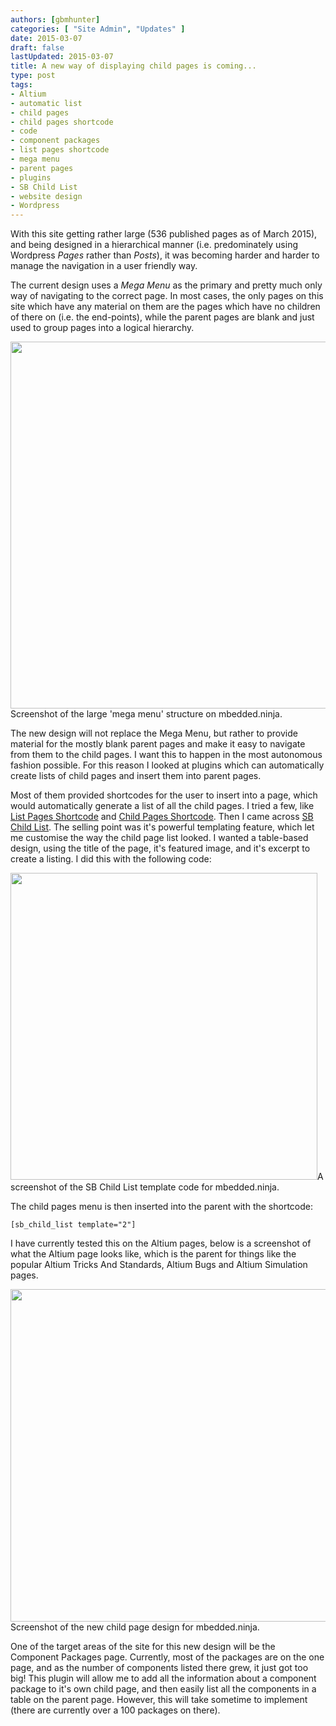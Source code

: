```yaml
---
authors: [gbmhunter]
categories: [ "Site Admin", "Updates" ]
date: 2015-03-07
draft: false
lastUpdated: 2015-03-07
title: A new way of displaying child pages is coming...
type: post
tags:
- Altium
- automatic list
- child pages
- child pages shortcode
- code
- component packages
- list pages shortcode
- mega menu
- parent pages
- plugins
- SB Child List
- website design
- Wordpress
---
```



With this site getting rather large (536 published pages as of March 2015), and being designed in a hierarchical manner (i.e. predominately using Wordpress _Pages_ rather than _Posts_), it was becoming harder and harder to manage the navigation in a user friendly way.

The current design uses a _Mega Menu_ as the primary and pretty much only way of navigating to the correct page. In most cases, the only pages on this site which have any material on them are the pages which have no children of there on (i.e. the end-points), while the parent pages are blank and just used to group pages into a logical hierarchy. 


<Image src={screenshot_of_large_mega_menu_structure_on_mbedded_ninja} width="587px">Screenshot of the large 'mega menu' structure on mbedded.ninja.</Image>

The new design will not replace the Mega Menu, but rather to provide material for the mostly blank parent pages and make it easy to navigate from them to the child pages. I want this to happen in the most autonomous fashion possible. For this reason I looked at plugins which can automatically create lists of child pages and insert them into parent pages.

Most of them provided shortcodes for the user to insert into a page, which would automatically generate a list of all the child pages. I tried a few, like [List Pages Shortcode](https://wordpress.org/plugins/list-pages-shortcode/) and [Child Pages Shortcode](https://wordpress.org/plugins/child-pages-shortcode/). Then I came across [SB Child List](https://wordpress.org/plugins/sb-child-list/). The selling point was it's powerful templating feature, which let me customise the way the child page list looked. I wanted a table-based design, using the title of the page, it's featured image, and it's excerpt to create a listing. I did this with the following code:


<Image src={screenshot_of_sb_child_list_template_for_mbedded_ninja} width="491px">A screenshot of the SB Child List template code for mbedded.ninja.</Image>

The child pages menu is then inserted into the parent with the shortcode:

```text
[sb_child_list template="2"]
```

I have currently tested this on the Altium pages, below is a screenshot of what the Altium page looks like, which is the parent for things like the popular Altium Tricks And Standards, Altium Bugs and Altium Simulation pages.


<Image src={screenshot_of_new_child_page_design_for_mbedded_ninja_altium} width="532px">Screenshot of the new child page design for mbedded.ninja.</Image>

One of the target areas of the site for this new design will be the Component Packages page. Currently, most of the packages are on the one page, and as the number of components listed there grew, it just got too big! This plugin will allow me to add all the information about a component package to it's own child page, and then easily list all the components in a table on the parent page. However, this will take sometime to implement (there are currently over a 100 packages on there).
